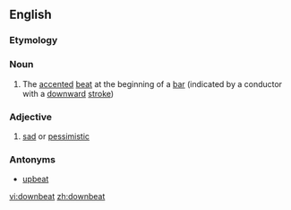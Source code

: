 ==English==

===Etymology===
{{prefix|down|beat}}

===Noun===
{{en-noun}}

#{{music}} The [[accented]] [[beat]] at the beginning of a [[bar]] (indicated by a conductor with a [[downward]] [[stroke]])

===Adjective===
{{en-adj}}

# [[sad]] or [[pessimistic]]

===Antonyms===
*[[upbeat]]

[[vi:downbeat]]
[[zh:downbeat]]